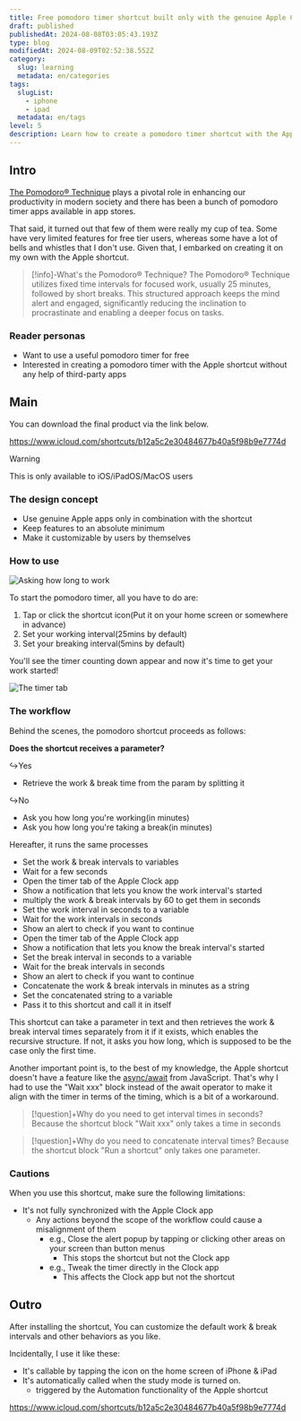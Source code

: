 ```yaml
---
title: Free pomodoro timer shortcut built only with the genuine Apple Clock app
draft: published
publishedAt: 2024-08-08T03:05:43.193Z
type: blog
modifiedAt: 2024-08-09T02:52:38.552Z
category:
  slug: learning
  metadata: en/categories
tags:
  slugList:
    - iphone
    - ipad
  metadata: en/tags
level: 5
description: Learn how to create a pomodoro timer shortcut with the Apple Clock app
---
```


## Intro

[The Pomodoro® Technique](https://www.pomodorotechnique.com/) plays a pivotal role in enhancing our productivity in modern society and there has been a bunch of pomodoro timer apps available in app stores.

That said, it turned out that few of them were really my cup of tea. Some have very limited features for free tier users, whereas some have a lot of bells and whistles that I don't use. Given that, I embarked on creating it on my own with the Apple shortcut.

> [!info]-What's the Pomodoro® Technique?
> The Pomodoro® Technique utilizes fixed time intervals for focused work, usually 25 minutes, followed by short breaks. This structured approach keeps the mind alert and engaged, significantly reducing the inclination to procrastinate and enabling a deeper focus on tasks.

### Reader personas

- Want to use a useful pomodoro timer for free
- Interested in creating a pomodoro timer with the Apple shortcut without any help of third-party apps

## Main

You can download the final product via the link below.

https://www.icloud.com/shortcuts/b12a5c2e30484677b40a5f98b9e7774d

> [!warning]
> This is only available to iOS/iPadOS/MacOS users

### The design concept

- Use genuine Apple apps only in combination with the shortcut
- Keep features to an absolute minimum
- Make it customizable by users by themselves

### How to use

![ Asking how long to work ](../../../assets/images/ask-work-interval.png)

To start the pomodoro timer, all you have to do are:

1. Tap or click the shortcut icon(Put it on your home screen or somewhere in advance)
2. Set your working interval(25mins by default)
3. Set your breaking interval(5mins by default)

You'll see the timer counting down appear and now it's time to get your work started!

![ The timer tab ](../../../assets/images/timer-display.png)

### The workflow

Behind the scenes, the pomodoro shortcut proceeds as follows:

**Does the shortcut receives a parameter?**

↪️Yes

- Retrieve the work & break time from the param by splitting it

↪️No

- Ask you how long you're working(in minutes)
- Ask you how long you're taking a break(in minutes)

Hereafter, it runs the same processes

- Set the work & break intervals to variables
- Wait for a few seconds
- Open the timer tab of the Apple Clock app
- Show a notification that lets you know the work interval's started
- multiply the work & break intervals by 60 to get them in seconds
- Set the work interval in seconds to a variable
- Wait for the work intervals in seconds
- Show an alert to check if you want to continue
- Open the timer tab of the Apple Clock app
- Show a notification that lets you know the break interval's started
- Set the break interval in seconds to a variable
- Wait for the break intervals in seconds
- Show an alert to check if you want to continue
- Concatenate the work & break intervals in minutes as a string
- Set the concatenated string to a variable
- Pass it to this shortcut and call it in itself

This shortcut can take a parameter in text and then retrieves the work & break interval times separately from it if it exists, which enables the recursive structure.
If not, it asks you how long, which is supposed to be the case only the first time.

Another important point is, to the best of my knowledge, the Apple shortcut doesn't have a feature like the [async/await](https://developer.mozilla.org/en-US/docs/Web/JavaScript/Reference/Statements/async_function) from JavaScript. That's why I had to use the "Wait xxx" block instead of the await operator to make it align with the timer in terms of the timing, which is a bit of a workaround.

> [!question]+Why do you need to get interval times in seconds?
> Because the shortcut block "Wait xxx" only takes a time in seconds

> [!question]+Why do you need to concatenate interval times?
> Because the shortcut block "Run a shortcut" only takes one parameter.

### Cautions

When you use this shortcut, make sure the following limitations:

- It's not fully synchronized with the Apple Clock app
  - Any actions beyond the scope of the workflow could cause a misalignment of them
    - e.g., Close the alert popup by tapping or clicking other areas on your screen than button menus
      - This stops the shortcut but not the Clock app
    - e.g., Tweak the timer directly in the Clock app
      - This affects the Clock app but not the shortcut

## Outro

After installing the shortcut, You can customize the default work & break intervals and other behaviors as you like.

Incidentally, I use it like these:

- It's callable by tapping the icon on the home screen of iPhone & iPad
- It's automatically called when the study mode is turned on.
  - triggered by the Automation functionality of the Apple shortcut

https://www.icloud.com/shortcuts/b12a5c2e30484677b40a5f98b9e7774d
